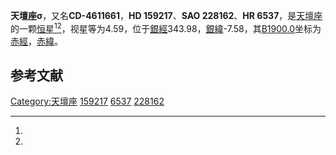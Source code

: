 {{Starbox begin
| name = 天壇座σ
}}
{{Starbox observe
| epoch = [[J2000.0|J2000.0]]
| constell = [[天壇座|天壇座]]<ref name=SIMBAD>{{cite web|url=http://simbad.u-strasbg.fr/simbad/sim-id?Ident=HR+6537|title=Pulsating variable Star|publisher=Centre de Données astronomiques de Strasbourg|work=SIMBAD|accessdate=2012-07-13|archive-date=2016-03-17|archive-url=https://web.archive.org/web/20160317233346/http://simbad.u-strasbg.fr/simbad/sim-id?Ident=HR+6537|dead-url=no}}</ref><ref name=DATA>{{cite web|url=http://vizier.u-strasbg.fr/viz-bin/VizieR-5?-out.add=.&-source=5050&-corr=PK=HR&-out.max=9999&HR=6537|title=VizieR Detailed Page|accessdate=2012-07-13|archive-date=2016-03-05|archive-url=https://web.archive.org/web/20160305021058/http://vizier.u-strasbg.fr/viz-bin/VizieR-5?-out.add=.&-source=5050&-corr=PK=HR&-out.max=9999&HR=6537|dead-url=no}}</ref>
| 星官 = 
| ra = {{RA|17|35|39.6}}<ref name=SIMBAD /><ref name=DATA />
| dec = {{DEC|-46|30|20}}<ref name=SIMBAD /><ref name=DATA />
| appmag_v = 4.59<ref name=SIMBAD /><ref name=DATA />
}}
{{Starbox character
| class = A0V<ref name=SIMBAD /><ref name=DATA />
| b-v = -0.03<ref name=SIMBAD /><ref name=DATA />
| u-b = -0.09<ref name=SIMBAD /><ref name=DATA />
| r-i = -0.05<ref name=SIMBAD /><ref name=DATA />
| variable = 
}}
{{Starbox astrometry
| radial_v = -0.09
| prop_mo_ra = 4
| parallax = -0.014
| p_error = 
}}
{{Starbox catalog
| names =CD-4611661，[[SAO星表|SAO]] 228162，[[HD星表|HD]] 159217，[[HR星表|HR]] 6537}}
{{Starbox reference |Simbad=HR+6537}}
{{Starbox end}}

'''天壇座σ'''，又名'''CD-4611661'''，'''HD 159217'''、'''SAO 228162'''、'''HR 6537'''，是[[天壇座|天壇座]]的一颗[[恒星|恒星]]<ref name=SIMBAD /><ref name=DATA />，视星等为4.59，位于[[银道坐标系|銀經]]343.98，[[银道坐标系|銀緯]]-7.58，其[[曆元|B1900.0]]坐标为[[赤經|赤經]]{{RA|17|28|12.8}}，[[赤緯|赤緯]]{{DEC|-46|-7.58|12}}。

== 参考文献 ==
{{reflist}}

{{star-stub}}

{{天坛座恒星}}
[[Category:天壇座|Category:天壇座]]
[[Category:HD和HDE天體|159217]]
[[Category:HR天體|6537]]
[[Category:SAO天體|228162]]